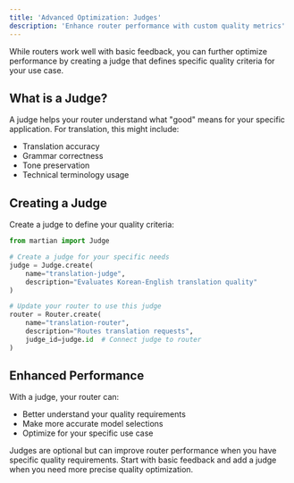 ```yaml
---
title: 'Advanced Optimization: Judges'
description: 'Enhance router performance with custom quality metrics'
---
```


While routers work well with basic feedback, you can further optimize performance by creating a judge that defines specific quality criteria for your use case.

## What is a Judge?
A judge helps your router understand what "good" means for your specific application. For translation, this might include:
- Translation accuracy
- Grammar correctness
- Tone preservation
- Technical terminology usage

## Creating a Judge
Create a judge to define your quality criteria:

```python
from martian import Judge

# Create a judge for your specific needs
judge = Judge.create(
    name="translation-judge",
    description="Evaluates Korean-English translation quality"
)

# Update your router to use this judge
router = Router.create(
    name="translation-router",
    description="Routes translation requests",
    judge_id=judge.id  # Connect judge to router
)
```

## Enhanced Performance
With a judge, your router can:
- Better understand your quality requirements
- Make more accurate model selections
- Optimize for your specific use case

<Note>
  Judges are optional but can improve router performance when you have specific quality requirements. Start with basic feedback and add a judge when you need more precise quality optimization.
</Note>